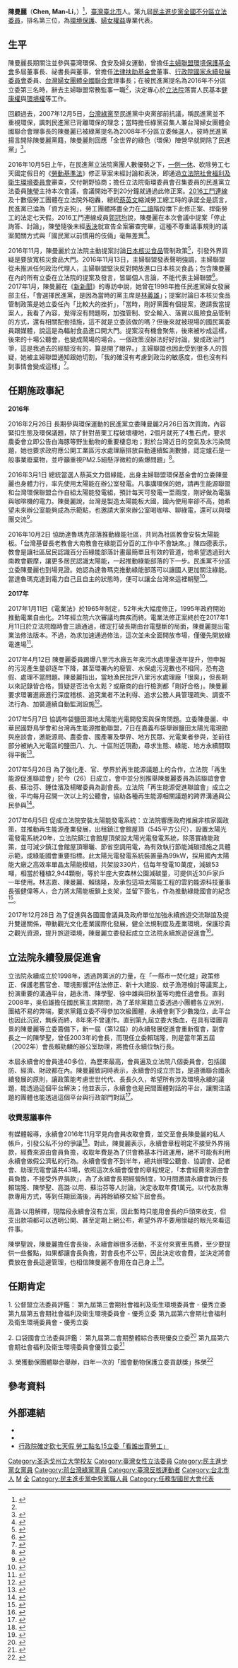 {{Infobox Officeholder
| name = 陳曼麗<br/><small>Chen, Man-Li</small>
| image name = Chen Man-Li-04 - by Zil Chang (cropped).jpg 
| imagesize = 200px
| office       = {{ROC}}第9屆[[立法委員|立法委員]]
| term_start   = 2016年2月1日
| term_end     = 2020年1月31日
| constituency = [[全國不分區及僑居國外國民立法委員選舉區|全國不分區及僑居國外國民立法委員選舉區]]
| period       =   
| Sex          = 女 
| Native place = [[臺灣|臺灣]][[臺北市|臺北市]]
| date of birth = {{birth_date_and_age|1955|2|5}}
| party = {{Dpp|25px}}(1998–?; 2015 - 迄今)<br>
{{GPTW}} (2008?–2015)<ref>{{cite web|url=https://www.ettoday.net/news/20151111/594757.htm|title=余宛如、陳曼麗列民進黨不分區 綠黨：很遺憾夥伴退出 |first=|last=ETtoday新聞雲|website=www.ettoday.net}}</ref>
| place of birth = {{TWN}}[[台北市|台北市]]
| death_date =
| death_place =
| nationality = {{ROC}}
| spouse = 
|educate=
* 美國[[聖地牙哥州立大學|聖地牙哥州立大學]]公共行政管理碩士
| past=
*[[民主進步黨|民主進步黨]]中央黨部婦女發展部主任
*[[主婦聯盟環境保護基金會|主婦聯盟環境保護基金會]]董事長
*[[台灣婦女團體全國聯合會|台灣婦女團體全國聯合會]]理事長
*[[台灣環境資訊協會|台灣環境資訊協會]]常務理事
*[[台灣國民信託協會|台灣國民信託協會]]常務理事
*[[台灣油症受害者支持協會|台灣油症受害者支持協會]]理事
*[[國際珍古德教育及保育協會中華民國總會|國際珍古德教育及保育協會中華民國總會]]理事
*[[看守台灣協會|看守台灣協會]]監事
*[[公民監督國會聯盟|公民監督國會聯盟]]監事
*台北市南投縣同鄉會理事兼總編輯
*[[行政院國家永續發展委員會|行政院國家永續發展委員會]]委員
*[[法律扶助基金會|法律扶助基金會]]董事<ref name="委員簡介">[http://www.ly.gov.tw/03_leg/0301_main/legIntro.action?lgno=00065&stage=9 委員簡介]</ref>
*[[行政院性別平等會|行政院性別平等會]]委員
*行政院食品安全會報委員         
*[[行政院環境保護署|行政院環境保護署]]環境品質諮詢委員會委員
*行政院環境保護署垃圾焚化廠查核評鑑小組委員
*[[行政院原子能委員會|行政院原子能委員會]]游離輻射安全諮詢會委員
*[[行政院研究發展考核委員會|行政院研究發展考核委員會]]性別平等專案小組委員
*[[行政院勞工委員會|行政院勞工委員會]]性別平等專案小組委員
*行政院環境保護署性別平等專案小組委員
*[[台北市女性權益促進會|台北市女性權益促進會]]委員
*桃園縣空氣污染防制基金管理委員會委員<ref>[http://www.aec.gov.tw/webpage/other/files/index_03_1_5-2.pdf 陳曼麗簡介 - 行政院原子能委員會]</ref>
*綠黨召集人<ref>[http://udn.com/news/story/1/1305715-%E4%BD%99%E5%AE%9B%E5%A6%82%E3%80%81%E9%99%B3%E6%9B%BC%E9%BA%97%E5%88%97%E6%B0%91%E9%80%B2%E9%BB%A8%E4%B8%8D%E5%88%86%E5%8D%80-%E7%B6%A0%E9%BB%A8%E9%81%BA%E6%86%BE 余宛如、陳曼麗列民進黨不分區 綠黨遺憾]</ref>
*立法院（第9屆）委員<br><span style="color: blue;">（2016年2月1日-2020年1月31日）</span>
}}
'''陳曼麗'''（'''Chen, Man-Li'''，{{bd|1955年|2月5日|catIdx=C陳}}）<ref>{{cite web |title=2016立委 ‧ 全國不分區 |url=http://election.ltn.com.tw/2016/legislator/candidate/850/292 |website=自由時報 |accessdate=2020-01-31}}</ref>，[[臺灣|臺灣]][[臺北市|臺北市]]人。第九屆[[民主進步黨|民主進步黨]][[全國不分區|全國不分區]][[立法委員|立法委員]]，排名第三位，為[[環境保護|環境保護]]、[[婦女權益|婦女權益]]專業代表。

== 生平 ==
陳曼麗長期關注並參與臺灣環保、食安及婦女運動，曾擔任[[主婦聯盟環境保護基金會|主婦聯盟環境保護基金會]]多屆董事長、祕書長與董事，曾擔任[[法律扶助基金會|法律扶助基金會]]董事、[[行政院國家永續發展委員會|行政院國家永續發展委員會]]委員、[[台灣婦女團體全國聯合會|台灣婦女團體全國聯合會]]理事長；在被民進黨提名為2016年不分區立委第三名時，辭去主婦聯盟常務監事一職<ref name="委員簡介"/>，決定專心於[[立法院|立法院]]落實人民基本[[健康權|健康權]]與[[環境權|環境權]]等工作。

回顧過去，2007年12月5日，[[台灣綠黨|台灣綠黨]]至民進黨中央黨部前抗議，稱民進黨並不重視環保，諷刺民進黨已背離環保的理念；當時擔任綠黨召集人兼台灣婦女團體全國聯合會理事長的陳曼麗已被綠黨提名為2008年不分區立委候選人，彼時民進黨揚言開除陳曼麗黨籍，陳曼麗則回應「全世界的綠色（環保）陣營早就開除了民進黨」<ref>{{cite news|language=zh-tw|author=綠黨|title=綠色陣營開除民進黨，綠黨致贈黑金新黨旗|url=http://www.coolloud.org.tw/node/12425|publisher=苦勞網|date=2007-12-05|accessdate=2016-04-29|archive-date=2016-05-14|archive-url=https://web.archive.org/web/20160514031947/http://www.coolloud.org.tw/node/12425|dead-url=no}}</ref>。

2016年10月5日上午，在民進黨立法院黨團人數優勢之下，[[一例一休|一例一休]]、砍除勞工七天國定假日的《[[勞動基準法_(中華民國)|勞動基準法]]》修正草案未經討論和表決，即通過[[立法院社會福利及衛生環境委員會|立法院社會福利及衛生環境委員會]]審查，交付朝野協商；擔任立法院衛環委員會召集委員的民進黨立法委員[[陳瑩_(政治人物)|陳瑩]]主持本次會議，會議開始不到20分鐘就通過此修正案。[[2016工鬥連線|2016工鬥連線]]及十數個勞工團體在立法院外砲轟，總統[[蔡英文|蔡英文]]縮減勞工總工時的承諾全是謊言，民進黨已淪為「資方走狗」，勞工團體將盡全力在[[二讀|二讀]]階段擋下此修正案、捍衛勞工的法定七天假。2016工鬥連線成員[[郭冠均|郭冠均]]說，陳曼麗在本次會議中提案「停止詢答、討論」，陳瑩隨後未經[[表決|表決]]就宣告全案審查完畢，這種不尊重議事規則的議案闖關方式與「國民黨以前慣用的伎倆」毫無差異<ref>{{cite news|title=綠黨團硬幹 砍假案送朝野協商　工人懸命 誓言擋下二讀|url=http://www.coolloud.org.tw/node/86548|publisher=苦勞網|date=2016-10-05|author=張智琦|accessdate=2016-10-05}}</ref>。

2016年11月，陳曼麗於立法院主動提案討論[[日本核災食品|日本核災食品]]管制政策<ref>{{cite web |author1=立法院第 105 卷 第 86 期(4383) 公報 |title=立法院議事暨公報管理系統 |url=https://lci.ly.gov.tw/LyLCEW/communique1/final/pdf/105/86/LCIDC01_1058601_00004.pdf}}</ref>，引發外界質疑是要放寬核災食品大門。2016年11月13日，主婦聯盟發表聲明強調，主婦聯盟從未推派任何政治代理人，主婦聯盟堅決反對開放進口日本核災食品；包含陳曼麗在內的所有立委在立法院的提案及發言，皆屬個人言論，不能代表主婦聯盟<ref>{{cite news|title=這立委提案開放核災區食品 連累主婦聯盟|url=http://www.appledaily.com.tw/realtimenews/article/new/20161113/988165|publisher=[[台灣蘋果日報|台灣蘋果日報]]蘋果即時|date=2016-10-05|author=生活中心|accessdate=2016-11-19}}</ref>。2017年1月，陳曼麗在《[[新新聞|新新聞]]》的專訪中說，她曾在1998年擔任民進黨婦女發展部主任，「會選擇民進黨，是因為當時的黨主席是[[林義雄|林義雄]]」；提案討論日本核災食品管制政策是她立委任內「比較大的挫折」，「當時，剛好黨團有個提案，邀請我當提案人，我看了內容，覺得沒有問題啊，加強管制、安全輸入、落實以風險食品管制的方式，還有相關配套措施，這不就是立委該做的嗎？但後來就被現場的國民黨委員跟媒體，說這是為輻射食品進口開大門。提案沒有機會聚焦，後來被吵成這樣，後來的十場公聽會，也變成鬧場的場合。一個政策沒辦法好好討論，變成政治鬥爭，這是我過去的經驗沒有的，算是開了眼界。」主婦聯盟也因此受到很多人的質疑，她被主婦聯盟通知跟她切割，「我的確沒有考慮到政治的敏感度，但也沒有料到事情會變成這樣」<ref>{{cite web|author=李又如|title=陳曼麗：我關心公共政策 只是場域變了|url=http://www.new7.com.tw/NewsView.aspx?i=TXT201701251724397RP|publisher=《新新聞》第1560、1561期合刊號|language=zh-tw|date=2017-01-26|accessdate=2017-01-26|pages=58|archive-url=https://web.archive.org/web/20170212170149/http://www.new7.com.tw/NewsView.aspx?i=TXT201701251724397RP|archive-date=2017-02-12|dead-url=yes}}</ref>。

== 任期施政事紀 ==

'''2016年'''

2016年2月26日 長期參與環保運動的民進黨立委陳曼麗2月26日首次質詢，內容緊扣生態及環保議題，除了針對苗栗工程破壞棲地，2個月就死了4隻石虎，要求農委會立即公告白海豚等野生動物的重要棲息地；對於台灣近日的空氣及水污染問題，她也要求政府應公開工業區污水處理廠排放自動連續監測數據，認定爐石是一般事業廢棄物，並呼籲重視PM2.5細懸浮微粒的紫爆問題」<ref>{{cite web|author=郭佩凌|title=綠委陳曼麗質詢初登場 為石虎請命 緊咬空污議題|url=https://www.storm.mg/article/83375?srcid=7777772e73746f726d2e6d675f66346137613134383736623939623234_1565245031|publisher=《風傳媒》|language=zh-tw|date=2016-02-26|accessdate=2016-02-26}}</ref>。

2016年3月1日 總統當選人蔡英文力倡綠能，出身主婦聯盟環保基金會的立委陳曼麗也身體力行，率先使用太陽能在辦公室發電。凡事講環保的她，請再生能源聯盟和台灣環保聯盟合作自組太陽能發電組，預計每天可發電一至兩度，剛好做為電腦與咖啡機的電力。陳曼麗說，台灣是製造太陽能板大國，國內使用率卻不高，她希望未來辦公室能夠成為示範點，也邀請大家來辦公室喝咖啡、聊綠電，還可以與環團交流<ref>{{cite web|author=蘇芳禾|title=太陽能發電 陳曼麗辦公室飄咖啡香|url=https://news.ltn.com.tw/news/focus/paper/963249|publisher=《自由時報》|language=zh-tw|date=2016-03-01|accessdate=2016-03-01}}</ref>。

2016年10月2日 協助達魯瑪克部落推動綠能社區，共同為社區教會安裝太陽能板。「台灣基督長老教會大南教會在綠能百分百的工作中不會缺席。」陳四德表示，教會是讓社區居民認識百分百綠能部落計畫最簡單且有效的管道，他希望透過到大南教會觀摩，讓更多居民認識太陽能，一起推動綠能部落的下一步。民進黨不分區立委陳曼麗也到場見證。她認為達魯瑪克推動綠能部落可以讓國人更加關注綠能。當達魯瑪克達到電力自己且自主的狀態時，便可以讓全台灣來這裡朝聖<ref>{{cite web|author=賴慧玲|title=讓綠能為信仰充電 達魯瑪克大南教會裝上太陽能屋頂|url=https://e-info.org.tw/node/200220|publisher=台灣環境資訊協會-環境資訊中心|language=zh-tw|date=2016-10-02|accessdate=2016-10-02}}</ref>。

'''2017年'''

2017年1月11日《電業法》於1965年制定，52年未大幅度修正，1995年政府開始推動電業自由化。21年經立院六次審議均無疾而終。電業法修正案終於在2017年1月11日於立法院臨時會三讀通過，確定打破長期由台電壟斷的局面，陳曼麗提出電業法修法版本。不過，為求加速通過修法，這次並未全面開放市場，僅優先開放綠電進場<ref>{{cite web|author=陳文姿|title=50年最大修正《電業法》三讀通過 打破台電壟斷 開放用戶購電選擇|url=https://e-info.org.tw/node/202313|publisher=台灣環境資訊協會-環境資訊中心|language=zh-tw|date=2017-01-11|accessdate=2017-01-11}}</ref>。

2017年4月12日 陳曼麗委員踢爆八里污水廠五年來污水處理量逐年提升，但申報的污泥產生量卻逐年下降，甚至環署內的廢管、水保處污泥數也不相同，恐有造假、處理不當問題。陳曼麗指出，當地漁民批評八里污水處理廠「很臭」，但長期以來記錄皆合格，質疑是否法令太鬆？或廠商的自行檢測都「剛好合格」。陳曼麗要求環署進廠進行深度稽核、追究業者不法利得、追求公務人員管理疏失、調查不法行為、加裝連續自動監測設施<ref>{{cite web|author=賴品瑀|title=立委爆八里污水廠污泥消失 環署統計資料鬧雙胞 |url=https://e-info.org.tw/node/204182|publisher=台灣環境資訊協會-環境資訊中心|language=zh-tw|date=2017-04-12|accessdate=2017-04-12}}</ref>。

2017年5月7日 協調布袋鹽田濕地太陽能光電開發案與保育問題。立委陳曼麗、中華民國野鳥學會和台灣再生能源推動聯盟，7日在嘉義布袋舉辦鹽田太陽光電現勘與座談會，邀能源局、農委會、國產署及學界、地方民眾、光電業者參與，並前往部分被納入光電區的鹽田八、九、十區附近現勘，尋求生態、綠能、地方永續間取得平衡<ref>{{cite web|author=陳文姿|title=生態、颱風、鹽分 鹽田光電考驗多 各方尋求共存可能|url=https://e-info.org.tw/node/204807|publisher=台灣環境資訊協會-環境資訊中心|language=zh-tw|date=2017-05-07|accessdate=2017-05-07}}</ref>。

2017年5月26日 為了強化產、官、學界於再生能源議題上的合作，立法院「再生能源促進聯誼會」於今（26）日成立，會中並分別推舉陳曼麗委員為該聯誼會會長、蘇治芬、鍾佳濱及楊曜委員為副會長。立法院「再生能源促進聯誼會」成立之後，平均每月召開一次以上的公聽會，協助各種再生能源相關議題的跨界溝通與公民參與<ref>{{cite web|author=無|title=立法院 高明秋副秘書長出席立法院「再生能源促進聯誼會」成立大會|url=https://reurl.cc/vr5Gk|publisher=新臺灣網報社|language=zh-tw|date=2017-05-26|accessdate=2017-05-26}}</ref>。

2017年6月5日 促成立法院安裝太陽能發電系統：立法院響應政府推展非核家園政策，並推動再生能源產業發展，出租鎮江會館屋頂（545平方公尺），設置太陽光電發電系統20年，立法院鎮江會館屋頂架設太陽光電發電系統，除落實綠能政策，並可減少鎮江會館屋頂曝曬、節省空調用電，為有效執行節能減碳措施之具體示範，成綠能國會重要指標。此太陽光電發電系統裝置量為99kW，採用國內太陽能大廠之高效率單晶太陽能模組，共架設330片，估每年發電10萬度，減碳53噸，相當於種植2,944顆樹，等於半座大安森林公園減碳量，可提供近30戶家戶一年使用。林志嘉、陳曼麗、賴瑞隆，及承包這項太陽能工程的雲豹能源科技董事長張健偉等人，合力將太陽能板鎖上支架，並留下簽名，作為推動綠能國會的紀念<ref>{{cite web|author=鉅亨網新聞中心|title=綠能國會工程啟動減碳半座大安森林公園|url=https://news.cnyes.com/news/id/3827349|publisher==NOWnews|language=zh-tw|date=2017-06-05|accessdate=2017-06-05}}</ref>。

2017年12月28日 為了促進與各國國會議員及政府單位加強永續旅遊交流聯誼及提升雙邊關係，帶動觀光文化產業國際化發展，健全法規制度及產業環境，保護珍貴之觀光資源，提升旅遊環境，陳曼麗立委發起成立立法院永續旅遊促進會<ref>{{cite web|author=蔡佳伶|title=國會外交添新軍 永續旅遊促進會成立|url=https://www.cna.com.tw/news/aipl/201712280215.aspx|publisher=中央社|language=zh-tw|date=2017-12-28|accessdate=2017-12-28}}</ref>。


== 立法院永續發展促進會 ==
立法院永續成立於1998年，透過跨黨派的力量，在「一縣市一焚化爐」政策修正、保護老舊官舍、環境影響評估法修正、新十大建設、蚊子漁港檢討等議案上，扮演重要的溝通平台，趙永清、陳學聖、徐中雄與田秋堇等均擔任過會長。直到2008年，吳伯雄擔任國民黨主席期間，為了革除黨籍立委透過小團體各立派別，團結不易的弊端，要求黨籍立委不得參加次級團體，永續會剩下少數幾位，此平台也因此沉寂，無疾而終，8年來不曾運作。直到第九屆立委大換血，在具有環團背景的陳曼麗等立委籌備下，新一屆（第12屆）的永續發展促進會重新復會，副會長之一的陳學聖，曾任2003年的會長，而現任立委賴瑞隆，則是當年第五屆（2002年）會長賴勁麟的辦公室助理，將擔任永續位執行長。

本屆永續會的會員達40多位，為歷來最高，會員遍及立法院八個委員會，包括國防、經濟、財政都在內。陳曼麗致詞時表示，永續會的成立宗旨，是遵循聯合國永續發展的原則，讓政策能考慮世世代代、長長久久，希望所有涉及環境永續的議題，能透過這個平台解決；他並表示，永續會也是民間團體對話的平台，讓關注議題的團體也能透過這個平台與行政部門對話<ref>{{Cite news|url=http://e-info.org.tw/node/115957|title=國民黨執政期間斷了八年 立院「永續發展促進會」恢復運作|author=彭瑞祥|date=2016-06-03|work=台灣環境資訊協會-環境資訊中心|accessdate=2018-07-10}}</ref>。

=== 收費惹議事件 ===
有媒體報導，永續會2016年11月罕見向會員收取會費，並交至會長陳曼麗的私人帳戶，引發公私不分的爭議<ref>{{Cite news|url=https://www.mirrormedia.mg/story/20161129inv001/|title=立院次團會費入私帳 綠委陳曼麗爆公私不分|author=黃揚明|date=2016-11-30|work=鏡週刊. 鏡週刊 Mirror Media|accessdate=2018-07-10}}</ref>。對此，陳曼麗表示，永續會章程明定不接受外界捐款，經費來源由會員負擔，收取年費是為了供會務基本行政運用，絕不可能有利用永續會做假公濟私的行為。永續會復會不到半年，總共辦理公聽會、協調會、記者會、助理充電會議共43場，依照這次永續會復會的章程規定，「本會經費來源由會員負擔，不接受外界捐款」，為了永續會長期經營制度，10月間邀請永續會執行長賴瑞隆、陳學聖、高潞‧以用、蘇治芬等人討論，決定收取年費1萬元。以代收款專款專用方式，等到任期屆滿後，再將餘額移交給下屆會長。

高潞‧以用解釋，現階段永續會沒有立案，因此暫時只能用會長的戶頭來收支，但支出款項都可以透明公開、甚至定期上網公布，希望外界不要用懷疑的眼光來看這件事。

陳學聖說，陳曼麗擔任會長後，永續會辦很多活動，不支付來賓車馬費，至少要提供一些餐點，如果都讓會長負擔，對會長也不公平，因此決定收會費，並決定將會費放在會長這邊管理，也相信陳曼麗不會用在自己身上<ref>{{Cite news|url=https://www.nownews.com/news/20161201/2315229|title=立院永續會收費惹議　陳曼麗：絕不可能假公濟私|author=政治中心|date=2016-12-01|work=|newspaper=NOWnews 今日新聞|accessdate=2018-07-10|language=zh-TW}}</ref>。

== 任期肯定 ==
1. 公督盟立法委員評鑑：
第九屆第三會期社會福利及衛生環境委員會 - 優秀立委
第九屆第五會期社會福利及衛生環境委員會 - 優秀立委
第九屆第六會期社會福利及衛生環境委員會 - 優秀立委

2. 口袋國會立法委員評鑑：
第九屆第二會期整體綜合表現優良立委<ref>{{cite web|author=政治中心|title=口袋國會評比　整體綜合表現優質立委是「她」！|url=https://www.ettoday.net/news/20170317/886660.htm|publisher=ETtoday新聞雲|language=zh-tw|date=2017-03-17|accessdate=2017-03-17}}</ref>
第九屆第六會期社會福利及衛生環境委員會優質立委<ref>{{cite web|author=周怡孜|title=優質立委名單出爐！口袋國會評選結果，民進黨4人、國民黨2人上榜|url=https://www.storm.mg/article/818138|publisher=風傳媒|language=zh-tw|date=2019-01-12|accessdate=2019-01-12|archive-date=2019-04-24|archive-url=https://web.archive.org/web/20190424022925/https://www.storm.mg/article/818138|dead-url=no}}</ref>

3. 榮獲動保團體聯合舉辦，四年一次的「國會動物保護立委貢獻獎」殊榮<ref>{{cite web|author=中央社|title=國會動物保護貢獻獎 藍綠5立委獲獎|url=https://udn.com/news/story/6656/3862879|publisher=中央社|language=zh-tw|date=2019-06-10|accessdate=2019-06-10}}</ref>

== 參考資料 ==
{{reflist|2}}

== 外部連結 ==
{{Commons category|Chen, Man-Li}}
*{{facebook|manli.chen3}}
*{{facebook|manli0205}}
*[https://web.archive.org/web/20160818082222/http://www.msn.com/zh-tw/news/national/%e8%a1%8c%e6%94%bf%e9%99%a2%e7%a2%ba%e5%ae%9a%e7%a0%8d%e4%b8%83%e5%a4%a9%e5%81%87-%e5%8b%9e%e5%b7%a5%e9%bb%9e%e5%90%8d15%e7%ab%8b%e5%a7%94%e3%80%8c%e7%9c%8b%e8%aa%b0%e5%87%ba%e8%b3%a3%e5%8b%9e%e5%b7%a5%e3%80%8d/ar-AAhO4ok?li=BBqiNIb&ocid=iehp 行政院確定砍七天假 勞工點名15立委「看誰出賣勞工」]

{{中華民國第九屆立法委員}}
{{任務型國民大會代表}}
{{Authority control}}

{{DEFAULTSORT:Chen陳}}
[[Category:圣迭戈州立大学校友|Category:圣迭戈州立大学校友]]
[[Category:臺灣女性立法委員|Category:臺灣女性立法委員]]
[[Category:民主進步黨女黨員|Category:民主進步黨女黨員]]
[[Category:前台灣綠黨黨員|Category:前台灣綠黨黨員]]
[[Category:臺灣反核運動者|Category:臺灣反核運動者]]
[[Category:台北市人|Category:台北市人]]
[[Category:陳姓|M]]
[[Category:民主進步黨籍立法委員|全]]
[[Category:民主進步黨中央黨職人員|Category:民主進步黨中央黨職人員]]
[[Category:任務型國民大會代表|Category:任務型國民大會代表]]